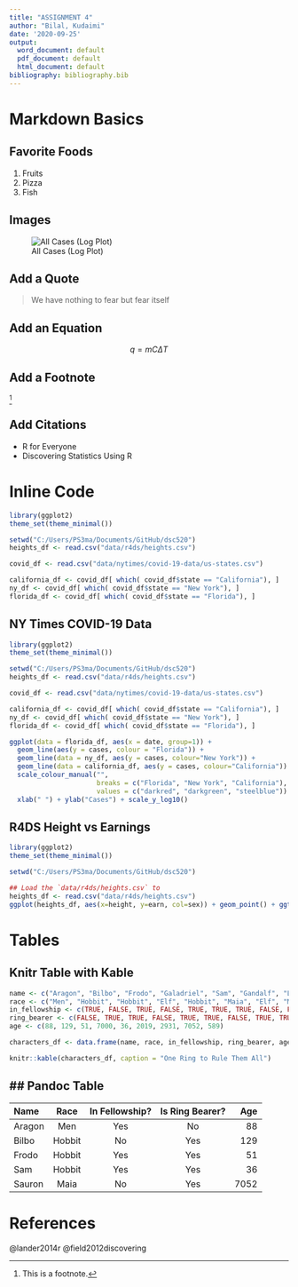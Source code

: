 ```yaml
---
title: "ASSIGNMENT 4"
author: "Bilal, Kudaimi"
date: '2020-09-25'
output:
  word_document: default
  pdf_document: default
  html_document: default
bibliography: bibliography.bib
---
```



# Markdown Basics

## Favorite Foods

1. Fruits
2. Pizza
3. Fish

## Images

![All Cases (Log Plot)]("C:/Users/PS3ma/Documents/GitHub/dsc520/completed/assignment04/plots/10-all-cases-log.png") 

## Add a Quote

> We have nothing to fear but fear itself

## Add an Equation

$$
q = mC\Delta T
$$

## Add a Footnote

^[This is a footnote.]

## Add Citations

* R for Everyone
* Discovering Statistics Using R

# Inline Code

```r

library(ggplot2)
theme_set(theme_minimal())

setwd("C:/Users/PS3ma/Documents/GitHub/dsc520")
heights_df <- read.csv("data/r4ds/heights.csv")

covid_df <- read.csv("data/nytimes/covid-19-data/us-states.csv")

california_df <- covid_df[ which( covid_df$state == "California"), ]
ny_df <- covid_df[ which( covid_df$state == "New York"), ]
florida_df <- covid_df[ which( covid_df$state == "Florida"), ]
```

## NY Times COVID-19 Data

``` r
library(ggplot2)
theme_set(theme_minimal())

setwd("C:/Users/PS3ma/Documents/GitHub/dsc520")
heights_df <- read.csv("data/r4ds/heights.csv")

covid_df <- read.csv("data/nytimes/covid-19-data/us-states.csv")

california_df <- covid_df[ which( covid_df$state == "California"), ]
ny_df <- covid_df[ which( covid_df$state == "New York"), ]
florida_df <- covid_df[ which( covid_df$state == "Florida"), ]

ggplot(data = florida_df, aes(x = date, group=1)) +
  geom_line(aes(y = cases, colour = "Florida")) +
  geom_line(data = ny_df, aes(y = cases, colour="New York")) +
  geom_line(data = california_df, aes(y = cases, colour="California")) +
  scale_colour_manual("",
                      breaks = c("Florida", "New York", "California"),
                      values = c("darkred", "darkgreen", "steelblue")) +
  xlab(" ") + ylab("Cases") + scale_y_log10()
```

## R4DS Height vs Earnings
``` r

library(ggplot2)
theme_set(theme_minimal())

setwd("C:/Users/PS3ma/Documents/GitHub/dsc520")

## Load the `data/r4ds/heights.csv` to
heights_df <- read.csv("data/r4ds/heights.csv")
ggplot(heights_df, aes(x=height, y=earn, col=sex)) + geom_point() + ggtitle('Height vs. Earnings') + xlab('Height (Inches)') + ylab('Earnings (Dollars)')
```

# Tables

## Knitr Table with Kable
``` r
name <- c("Aragon", "Bilbo", "Frodo", "Galadriel", "Sam", "Gandalf", "Legolas", "Sauron", "Gollum")
race <- c("Men", "Hobbit", "Hobbit", "Elf", "Hobbit", "Maia", "Elf", "Maia", "Hobbit")
in_fellowship <- c(TRUE, FALSE, TRUE, FALSE, TRUE, TRUE, TRUE, FALSE, FALSE)
ring_bearer <- c(FALSE, TRUE, TRUE, FALSE, TRUE, TRUE, FALSE, TRUE, TRUE)
age <- c(88, 129, 51, 7000, 36, 2019, 2931, 7052, 589)

characters_df <- data.frame(name, race, in_fellowship, ring_bearer, age)

knitr::kable(characters_df, caption = "One Ring to Rule Them All")
```

## Pandoc Table
---
Name	   Race	     In Fellowship?	     Is Ring Bearer?	     Age
------- --------- ------------------ -------------------- -------
Aragon    Men	      Yes	                No	                88
Bilbo	    Hobbit	  No	                Yes	                129
Frodo	    Hobbit	  Yes	                Yes	                51
Sam	      Hobbit	  Yes	                Yes	                36
Sauron    Maia	    No	                Yes	                7052
---

# References

@lander2014r
@field2012discovering